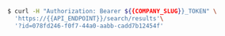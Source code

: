 ```bash
$ curl -H "Authorization: Bearer ${{COMPANY_SLUG}}_TOKEN" \
  'https://{{API_ENDPOINT}}/search/results'\
  '?id=078fd246-f0f7-44a0-aabb-cadd7b12454f'
```
